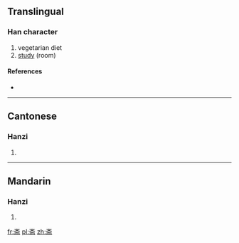 {{also|齋}}
==Translingual==

===Han character===
{{Han char|rn=67|rad=文|as=06|sn=10|four=|canj=卜大一月中 (YKMBL)}}

# vegetarian diet
# [[study]] (room)

====References====
* {{Han ref|kx=0477.050|dkj=13460|dj=0835.020|hdz=32170.070|uh=658B|ud=25995}}

----

==Cantonese==

===Hanzi===
{{yue-hanzi|jyut=|y=jaai1, jai1|tra=齋}}

# {{defn|Cantonese|sort=文06}}

----

==Mandarin==

===Hanzi===
{{cmn-hanzi|tra=齋|pin=[[zhāi]] ([[zhai1]])|wg=chai<sup>1</sup>}}

# {{defn|Mandarin|sort=文06}}

[[fr:斋]]
[[pl:斋]]
[[zh:斋]]